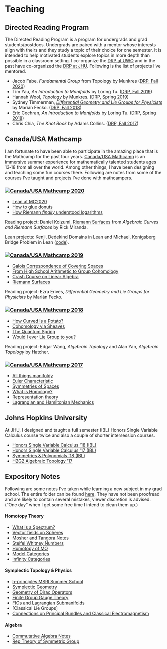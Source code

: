 # Teaching

## Directed Reading Program
The Directed Reading Program is a program for undergrads and grad students/postdocs.
Undergrads are paired with a mentor whose interests align with theirs and they study a topic of their choice for one semester. 
It is intended to help motivated students explore topics in more depth than possible in a classroom setting.
I co-organize the [DRP at UWO] and in the past have co-organized the [DRP at JHU].
Following is the list of projects I've mentored.

-   Jacob Fabe, *Fundamental Group* from Topology by Munkres ([DRP, Fall
    2020])
-   Tim Yau, *An Introduction to Manifolds* by Loring Tu. ([DRP, Fall
    2019][DRP, Fall 2020])
-   Hannah Wool, *Topology* by Munkres. ([DRP, Spring 2019])
-   Sydney Timmerman, [*Differential Geometry and Lie Groups for Physicists*] by Marián Fecko. ([DRP, Fall 2018])
-   Eric Cochran, *An Introduction to Manifolds* by Loring Tu. ([DRP,
    Spring 2018])
-   Chris Chia, *The Knot Book* by Adams Collins. ([DRP, Fall 2017])

## Canada/USA Mathcamp

I am fortunate to have been able to participate in the amazing place that is the Mathcamp for the past four years. 
[Canada/USA Mathcamp](https://www.mathcamp.org/) is an immersive summer experience for mathematically talented students ages 13‑18 from all over the world.
Among other things, I have been designing and teaching some fun courses there. 
Following are notes from some of the courses I've taught and projects I've done with mathcampers.

### [![Canada/USA Mathcamp] 2020][2020]

- [Lean at MC2020]
- [How to glue donuts]
- [How Riemann *finally* understood logarithms]

Reading project: Daniel Koizumi, [Riemann Surfaces](https://drive.google.com/file/d/1bv-dCvd4nwfD68RxDeuDFoJ3dZIOoqPq/view) from *Algebraic Curves and Riemann Surfaces* by Rick Miranda.

Lean projects: Kenji, Dedekind Domains in Lean and Michael, Konigsberg Bridge Problem in Lean ([code]).


### [![Canada/USA Mathcamp] 2019][2019]

- [Galois Correspondence of Covering Spaces]
- [From High School Arithmetic to Group Cohomology]
- [Crash Course on Linear Algebra]
- [Riemann Surfaces]

Reading project: Ezra Erives, *Differential Geometry and Lie Groups for Physicists*
    by Marián Fecko.

### [![Canada/USA Mathcamp] 2018][2018]

- [How Curved Is a Potato?]
- [Cohomology via Sheaves]
- [The Quantum
Spring]
- [Would I ever Lie Group to you?]

Reading project: Edgar Wang, *Algebraic Topology* and Alan Yan, *Algebraic Topology* by Hatcher.

### [![Canada/USA Mathcamp] 2017][2017]

- [All things manifoldy]
- [Euler Characteristic]
- [Symmetries of Spaces]
- [What is Homology?]
- [Representation theory]
- [Lagrangian and Hamiltonian Mechanics]

## Johns Hopkins University

At JHU, I designed and taught a full semester (IBL) Honors Single Variable Calculus course twice and also a couple of shorter intersession courses.

- [Honors Single Variable Calculus \'18 (IBL)]
- [Honors Single Variable Calculus \'17 (IBL)]
- [Symmetries & Polynomials \'18 (IBL)]
- [H2G2 Algebraic Topology \'17]

## Expository Notes

Following are some notes I've taken while learning a new subject in my grad school. 
The entire folder can be found [here](https://drive.google.com/drive/folders/1UR3MW_iRyv6idye57D8QuOu_VEAooS7u?usp=sharing).
They have not been proofread and are likely to contain several mistakes, viewer discretion is advised.
("One day" when I get some free time I intend to clean them up.)

#### Homotopy Theory

- [ What is a Spectrum? ]
- [ Vector fields on Spheres ]
- [Mosher and Tangora Notes]
- [ Steifel Whitney Numbers ] 
- [Homotopy of  MO]
- [ Model Categories ]
- [Infinity Categories]

#### Symplectic Topology & Physics

- [h-principles MSRI Summer School]
- [Symplectic Geometry]
- [Geometry of Dirac Operators]
- [Finite Group Gauge Theory]
- [FIOs and Lagrangian Submanifolds]
- [Classical Lie Groups]
- [Connections on Principal Bundles and Classical Electromagnetism]

#### Algebra

- [Commutative Algebra Notes]
- [Rep Theory of Symmetric Group]


  [H2G2 Algebraic Topology \'17]: https://drive.google.com/drive/folders/1UmhBnhqXzL1b9kb1zn-7qkYgSSW-Gmwz?usp=sharing
  [Honors Single Variable Calculus \'17 (IBL)]: https://drive.google.com/drive/folders/16gJLOf0L6RJ09yRL_b7AozVyq3wHsTMG?usp=sharing
  [Honors Single Variable Calculus \'18 (IBL)]: https://drive.google.com/drive/folders/1xF37VjqpQfSI9W5PmrK19bp8OybGmmpW?usp=sharing
  
  [Symmetries & Polynomials \'18 (IBL)]: https://drive.google.com/file/d/1dChuk8J7s31C8xGurzsbf988VORnyXgb/view?usp=sharing

  [Lean at MC2020]: courses/lean_at_MC2020/index.html
  [code]: https://github.com/apurvnakade/mc2020-projects
  [How to glue donuts]: https://drive.google.com/file/d/1iQ_-iqu1x4ueYT4ucNbb_WgAeaf19Ysc/view?usp=sharing
  [How Riemann *finally* understood logarithms]: https://drive.google.com/file/d/1T1iJ2Mw4VupMr9CKs_NriwSWdoPHmMUL/view?usp=sharing

  [Canada/USA Mathcamp]: images/mathcamp-icon.png
  [2020]: https://www.mathcamp.org/2020/index.php 
  [2019]: https://www.mathcamp.org/2019/index.php 
  [2018]: https://www.mathcamp.org/2018/index.php 
  [2017]: https://www.mathcamp.org/2017/index.php 

  [Galois Correspondence of Covering Spaces]: https://drive.google.com/file/d/1yMpw52rjMrBRj5q8W2PIDRDp9yXmDYVN/view?usp=sharing
  [From High School Arithmetic to Group Cohomology]: https://drive.google.com/file/d/1L7urIOuiu4JIfI6ry2lkKin6Xof8yJdd/view?usp=sharing
  [Crash Course on Linear Algebra]: https://drive.google.com/file/d/1lnX4p_K75vMl0rt0JtOeTYPm9eA6Zi2j/view?usp=sharing
  [Riemann Surfaces]: https://drive.google.com/drive/folders/16o9Slgd4YvhjUCEp_BHSc-xf-2ubKHlo?usp=sharing
  
  [How Curved Is a Potato?]: https://drive.google.com/drive/folders/1zZ49l7ZrmVfg4Lrt7iiCZrk3YH_kVVSg?usp=sharing
  [Cohomology via Sheaves]: https://drive.google.com/file/d/1C21oAC_dH0EX-el2mdT9lH_taY2xZNMm/view?usp=sharing
  [The Quantum Spring]: https://drive.google.com/file/d/1UxZK5drBPLGt4GCC22VtEgYsGLT3p8Nu/view?usp=sharing
  [Would I ever Lie Group to you?]: https://drive.google.com/file/d/1QSPZ5WpFDLCa1AzFrJiE57NXRhwRo8Ra/view?usp=sharing
  
  [All things manifoldy]: https://drive.google.com/drive/folders/1_ksj5iK0wjRhCcMH2r3a6t-5Y_IXTG49?usp=sharing
  [Euler Characteristic]: https://drive.google.com/drive/folders/13-oarucRe06Mi7jWdGFAQoW1Z9h0lcWM?usp=sharing
  [Symmetries of Spaces]: https://drive.google.com/drive/folders/18f1YeG10HfZ-keih3sbdkXNTybVcjY38?usp=sharing
  [What is Homology?]: https://drive.google.com/drive/folders/1xardSdDjo__hk7os2CR5BUOPjvAwuD-q?usp=sharing
  [Representation theory]: https://drive.google.com/drive/folders/1gCkxfiQ09TKmofzZKd6TlNikzWV3Ltum?usp=sharing
  [Lagrangian and Hamiltonian Mechanics]: https://drive.google.com/drive/folders/1sCCXN0ffj0SP216WOwTwe7LJgIXJtPpg?usp=sharing

  [What is a Spectrum?]: https://drive.google.com/file/d/16zRKLkBl4skQ0UNKRXfM7d51qWnBLwGF/view?usp=sharing
  [Vector fields on Spheres]: https://drive.google.com/drive/folders/1fVAeXqn82gOEpEJ9RfBnXqdeJjxTPJNk?usp=sharing
  [Mosher and Tangora Notes]: https://drive.google.com/drive/folders/1vSFBZh3cuDoJPglIeBmLUV1Ur0RvhZ-p?usp=sharing
  [Steifel Whitney Numbers]: https://drive.google.com/file/d/1W9TDU1SaWVLghrSaw8Dg04vdfW9veW_C/view?usp=sharing
  [Model Categories]: https://drive.google.com/drive/folders/1F2cHnX93gMsFYpfASU-TBF4GhZ5TZRBf?usp=sharing
  [Homotopy of MO]: https://drive.google.com/drive/folders/1ns-S54As89Srb8Hlz2ypOmzoOA-CW3il?usp=sharing
  [Infinity Categories]: https://drive.google.com/drive/folders/12tMk47gvY0B8cL0LmtRxLMcrVudd73y-?usp=sharing
  [h-principles MSRI Summer School]: https://drive.google.com/file/d/1uecVJP6Xl1vScsswWGqBtJ1s3o9PwG8C/view?usp=sharing
  [Symplectic Geometry]: https://drive.google.com/drive/folders/1NJllhRgGV5uMSg3hfbp2wcJgScIwhhSZ?usp=sharing
  [Geometry of Dirac Operators]: https://drive.google.com/drive/folders/19GanFw6odpL4tRUJa-mPsVmVKcK52jaW?usp=sharing
  [Finite Group Gauge Theory]: https://drive.google.com/drive/folders/1OyE4ADuxnFIJ3-wuEifCNYWcCF2-iiRd?usp=sharing
  [FIOs and Lagrangian Submanifolds]: https://drive.google.com/drive/folders/1lkx7z7ht5XuRAhhKnhVgLiPHJ2GLSrT3?usp=sharing
  [Lie Groups]: https://drive.google.com/file/d/15SwA8TDmLUMElPQYvhMcIAttXgNzuKbz/view?usp=sharing
  [Connections on Principal Bundles and Classical Electromagnetism]: https://drive.google.com/file/d/1kFh_-_DmR4wt-sDBiOggM5a5U-5W7V_l/view?usp=sharing
  [Commutative Algebra Notes]: https://drive.google.com/file/d/1iwjYv6a5myfnvFKXg8VGAd2fsMZTDXin/view?usp=sharing
  [Rep Theory of Symmetric Group]: https://drive.google.com/file/d/1xMliaDffPi6yUzp5U2d_wIdPJ6yyfLE1/view?usp=sharing

  [*Differential Geometry and Lie Groups for Physicists*]: http://www.math.jhu.edu/drpfiles/F2018%20-%20Sydney.pdf
  [DRP at UWO]: https://www.math.uwo.ca/undergraduate/directed_reading_program.html
  [DRP at JHU]: http://www.math.jhu.edu/drp.html
  [DRP, Fall 2020]: https://www.math.uwo.ca/undergraduate/directed_reading_program.html
  [DRP, Spring 2019]: http://www.math.jhu.edu/drp.html#Spring2019
  [DRP, Fall 2018]: http://www.math.jhu.edu/drp.html#Fall2018
  [DRP, Spring 2018]: http://www.math.jhu.edu/drp.html#Spring2018
  [DRP, Fall 2017]: http://www.math.jhu.edu/drp.html#Fall2017

  [*Foundations of Algebraic Geometry*]: http://math.stanford.edu/~vakil/216blog/FOAGnov1817public.pdf
  [*Category Theory in Context*]: http://www.math.jhu.edu/~eriehl/context.pdf
